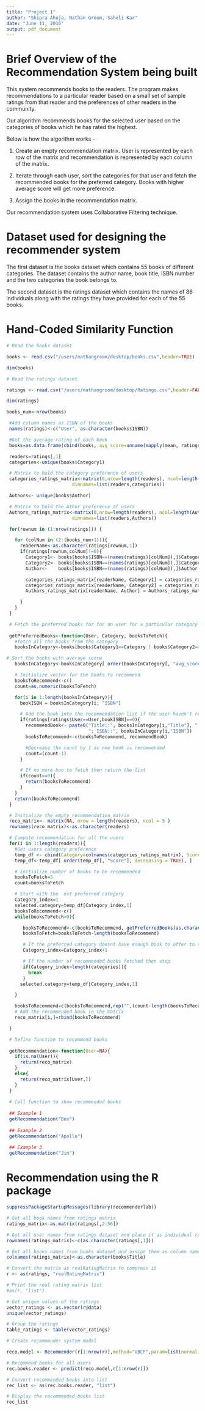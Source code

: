 ```yaml
---
title: "Project 1"
author: "Shipra Ahuja, Nathan Groom, Saheli Kar"
date: "June 11, 2016"
output: pdf_document
---
```


# Brief Overview of the Recommendation System being built

This system recommends books to the readers. The program makes recommendations to a particular reader based on a small set of sample ratings from that reader and the preferences of other readers in the community.

Our algorithm recommends books for the selected user based on the categories of books which he has rated the highest.

Below is how the algorithm works -

1) Create an empty recommendation matrix. User is represented by each row of the matrix and recommendation is represented by each column of the matrix.

2) Iterate through each user, sort the categories for that user and fetch the recommended books for the preferred category. Books with higher average score will get more preference.

3) Assign the books in the recommendation matrix.

Our recommendation system uses Collaborative Filtering technique.

# Dataset used for designing the recommender system

The first dataset is the books dataset which contains 55 books of different categories. The dataset contains the author name, book title, ISBN number and the two categories the book belongs to.

The second dataset is the ratings dataset which contains the names of 86 individuals along with the ratings they have provided for each of the 55 books.

# Hand-Coded Similarity Function

```r

# Read the books dataset

books <- read.csv("/users/nathangroom/desktop/books.csv",header=TRUE)

dim(books)

# Read the ratings dataset

ratings <- read.csv("/users/nathangroom/desktop/Ratings.csv",header=FALSE)

dim(ratings)

books_num<-nrow(books)

 #Add column names as ISBN of the books
 names(ratings)<-c("User", as.character(books$ISBN))

 #Get the average rating of each book
 books=as.data.frame(cbind(books, avg_score=unname(mapply(mean, ratings[,2:(books_num+1)]))))

 readers=ratings[,1]
 categories<-unique(books$Category1)

 # Matrix to hold the category preference of users
 categories_ratings_matrix<-matrix(0,nrow=length(readers), ncol=length(categories),
                        dimnames=list(readers,categories))

 Authors<- unique(books$Author)

 # Matrix to hold the Athor preference of users
 Authors_ratings_matrix<-matrix(0,nrow=length(readers), ncol=length(Authors),
                        dimnames=list(readers,Authors))

 for(rownum in (1:nrow(ratings))) {

   for (colNum in (2:(books_num+1))){
     readerName<-as.character(ratings[rownum,1])
     if(ratings[rownum,colNum]!=0){
       Category1<- books[books$ISBN==(names(ratings)[colNum]),]$Category1
       Category2<- books[books$ISBN==(names(ratings)[colNum]),]$Category2
       Author<-    books[books$ISBN==(names(ratings)[colNum]),]$Author

       categories_ratings_matrix[readerName, Category1] = categories_ratings_matrix[readerName, Category1]+1
       categories_ratings_matrix[readerName, Category2] = categories_ratings_matrix[readerName, Category2]+1
       Authors_ratings_matrix[readerName, Author] = Authors_ratings_matrix[readerName, Author]+1

     }
   }
 }

 # Fetch the preferred books for for an user for a particular category
 
 getPreferredBooks<-function(User, Category, booksToFetch){
   #fetch all the books from the category
   booksInCategory<-books[books$Category1==Category | books$Category2==Category,c(1:3,6)]

# Sort the books with average score
   booksInCategory<-booksInCategory[ order(booksInCategory[, "avg_score"], decreasing = TRUE), ]

   # Initialize vector for the books to recommend
   booksToRecommend<-c()
   count=as.numeric(booksToFetch)

   for(i in 1:length(booksInCategory)){
     bookISBN = booksInCategory[i, "ISBN"]

     # Add the book into the recommendation list if the user haven't read it
     if(ratings[ratings$User==User,bookISBN]==0){
       recommendBook<- paste0("Title::", booksInCategory[i,"Title"], "; Author::", booksInCategory[i,"Author"],
                              "; ISBN::", booksInCategory[i,"ISBN"])
       booksToRecommend<-c(booksToRecommend, recommendBook)

       #Decrease the count by 1 as one book is recommended
       count=(count-1)
     }

     # If no more boo to fetch then return the list
     if(count==0){
       return(booksToRecommend)
     }
   }
   return(booksToRecommend)
 }

 # Initialize the empty recommendation matrix
 reco_matrix<- matrix(NA, nrow = length(readers), ncol = 5 )
 rownames(reco_matrix)<-as.character(readers)

 # Compute recommendation for all the users
 for(i in 1:length(readers)){
   #Get users category preference
   temp_df <- cbind(Category=colnames(categories_ratings_matrix), Score=categories_ratings_matrix[i,])
   temp_df<-temp_df[ order(temp_df[, "Score"], decreasing = TRUE), ]

   # Initialize number of books to be recommended
   booksToFetch=5
   count=booksToFetch

   # Start with the  ost preferred category
   Category_index=1
   selected.category=temp_df[Category_index,1]
   booksToRecommend<-c()
   while(booksToFetch>0){

      booksToRecommend<-c(booksToRecommend, getPreferredBooks(as.character(readers[i]), as.character(selected.category), booksToFetch))
      booksToFetch=booksToFetch-length(booksToRecommend)

      # If the preferred category doesnt have enough book to offer to the reader go for the next category
      Category_index=Category_index+1

      # If the number of recommended books fetched then stop
      if(Category_index>length(categories)){
        break
      }
     selected.category=temp_df[Category_index,1]

   }

   booksToRecommend=c(booksToRecommend,rep("",(count-length(booksToRecommend))))
   # Add the recommended book in the matrix
   reco_matrix[i,]=rbind(booksToRecommend)

 }

 # Define function to recommend books
 
 getRecommendation<-function(User=NA){
   if(is.na(User)){
     return(reco_matrix)
   }
   else{
     return(reco_matrix[User,])
   }
 }
 
 # Call function to show recommended books
 
 ## Example 1
 getRecommendation("Ben")
 
 ## Example 2
 getRecommendation("Apollo")
 
 ## Example 3
 getRecommendation("Jim")

```

# Recommendation using the R package

```r

suppressPackageStartupMessages(library(recommenderlab))

# Get all book names from ratings matrix
ratings_matrix<-as.matrix(ratings[,2:56])

# Get all user names from ratings dataset and place it as individual rows of column 1 
rownames(ratings_matrix)<-c(as.character(ratings[,1]))

# Get all books names from books dataset and assign them as column names
colnames(ratings_matrix)<-as.character(books$Title)

# Convert the matrix as realRatingMatrix to compress it
r <- as(ratings, "realRatingMatrix")

# Print the real rating matrix list
#as(r, "list")

# Get unique values of the ratings
vector_ratings <- as.vector(r@data)
unique(vector_ratings)

# Group the ratings
table_ratings <- table(vector_ratings)

# Create recommender system model

reco.model <- Recommender(r[1:nrow(r)],method="UBCF",param=list(normalize = "Z-score",method="Cosine",nn=5, minRating=1))

# Recommend books for all users
rec.books.reader <- predict(reco.model,r[1:nrow(r)])

# Convert recommended books into list
rec_list <- as(rec.books.reader, "list")

# Display the recommended books list
rec_list

```